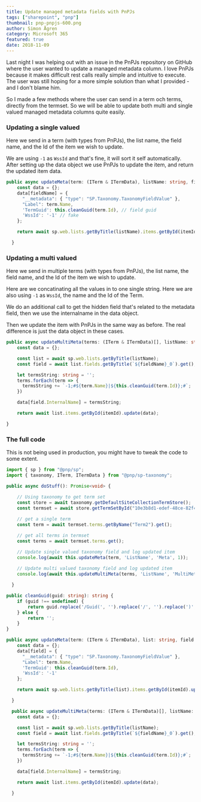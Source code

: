 ```yaml
---
title: Update managed metadata fields with PnPJs 
tags: ["sharepoint", "pnp"]
thumbnail: pnp-pnpjs-600.png
author: Simon Ågren
category: Microsoft 365
featured: true
date: 2018-11-09
---
```


Last night I was helping out with an issue in the PnPJs repository on GitHub where the user wanted to update a managed metadata column. I love PnPJs because it makes difficult rest calls really simple and intuitive to execute. The user was still hoping for a more simple solution than what I provided - and I don't blame him.


So I made a few methods where the user can send in a term och terms, directly from the termset. So we will be able to update both multi and single valued managed metadata columns quite easily.

### Updating a single valued 
Here we send in a term (with types from PnPJs), the list name, the field name, and the Id of the item we wish to update.

We are using `-1` as `WssId` and that's fine, it will sort it self automatically. After setting up the data object we use PnPJs to update the item, and return the updated item data.

```typescript
public async updateMeta(term: (ITerm & ITermData), listName: string, fieldName: string, itemId: number): Promise<any> {
    const data = {};
    data[fieldName] = {
      "__metadata": { "type": "SP.Taxonomy.TaxonomyFieldValue" },
      "Label": term.Name,
      'TermGuid': this.cleanGuid(term.Id), // field guid
      'WssId': '-1' // fake
    };

    return await sp.web.lists.getByTitle(listName).items.getById(itemId).update(data);

  }
```

### Updating a multi valued 
Here we send in multiple terms (with types from PnPJs), the list name, the field name, and the Id of the item we wish to update.

Here are we concatinating all the values in to one single string. Here we are also using `-1` as `WssId`, the name and the Id of the Term. 

We do an additional call to get the hidden field that's related to the metadata field, then we use the internalname in the data object.

Then we update the item with PnPJs in the same way as before. The real difference is just the data object in these cases.

```typescript
public async updateMultiMeta(terms: (ITerm & ITermData)[], listName: string, fieldName: string, itemId: number): Promise<any> {
    const data = {};

    const list = await sp.web.lists.getByTitle(listName);
    const field = await list.fields.getByTitle(`${fieldName}_0`).get();

    let termsString: string = '';
    terms.forEach(term => {
      termsString += `-1;#${term.Name}|${this.cleanGuid(term.Id)};#`;
    })

    data[field.InternalName] = termsString;

    return await list.items.getById(itemId).update(data);

}
  ```


### The full code
This is not being used in production, you might have to tweak the code to some extent.


```typescript
import { sp } from "@pnp/sp";
import { taxonomy, ITerm, ITermData } from "@pnp/sp-taxonomy";

public async doStuff(): Promise<void> {

    // Using taxonomy to get term set
    const store = await taxonomy.getDefaultSiteCollectionTermStore();
    const termset = await store.getTermSetById("10e3b8d1-edef-48ce-82f4-d184c5cd49b2");
    
    // get a single term
    const term = await termset.terms.getByName("Term2").get();

    // get all terms in termset
    const terms = await termset.terms.get();

    // Update single valued taxonomy field and log updated item
    console.log(await this.updateMeta(term, 'ListName', 'Meta', 1));
    
    // Update multi valued taxonomy field and log updated item
    console.log(await this.updateMultiMeta(terms, 'ListName', 'MultiMeta', 1));

  }

public cleanGuid(guid: string): string {
    if (guid !== undefined) {
        return guid.replace('/Guid(', '').replace('/', '').replace(')', '');
    } else {
        return '';
    }
}

public async updateMeta(term: (ITerm & ITermData), list: string, field: string, itemId: number): Promise<any> {
    const data = {};
    data[field] = {
      "__metadata": { "type": "SP.Taxonomy.TaxonomyFieldValue" },
      "Label": term.Name,
      'TermGuid': this.cleanGuid(term.Id),
      'WssId': '-1'
    };

    return await sp.web.lists.getByTitle(list).items.getById(itemId).update(data);

  }

  public async updateMultiMeta(terms: (ITerm & ITermData)[], listName: string, fieldName: string, itemId: number): Promise<any> {
    const data = {};

    const list = await sp.web.lists.getByTitle(listName);
    const field = await list.fields.getByTitle(`${fieldName}_0`).get();

    let termsString: string = '';
    terms.forEach(term => {
      termsString += `-1;#${term.Name}|${this.cleanGuid(term.Id)};#`;
    })

    data[field.InternalName] = termsString;

    return await list.items.getById(itemId).update(data);

  }
  ```